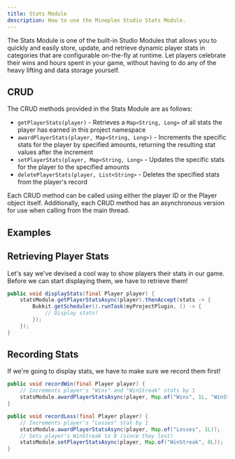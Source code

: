 ```yaml
---
title: Stats Module
description: How to use the Mineplex Studio Stats Module.
---
```


<JavadocLink classpath="com.mineplex.studio.sdk.modules.stats.StatsModule"/>

The Stats Module is one of the built-in Studio Modules that allows you to quickly and easily store, update, and retrieve dynamic player stats in categories that are configurable on-the-fly at runtime. Let players celebrate their wins and hours spent in your game, without having to do any of the heavy lifting and data storage yourself.

## CRUD
 The CRUD methods provided in the Stats Module are as follows:
 - `getPlayerStats(player)` - Retrieves a `Map<String, Long>` of all stats the player has earned in this project namespace
 - `awardPlayerStats(player, Map<String, Long>)` - Increments the specific stats for the player by specified amounts, returning the resulting stat values after the increment
 - `setPlayerStats(player, Map<String, Long>` - Updates the specific stats for the player to the specified amounts
 - `deletePlayerStats(player, List<String>` - Deletes the specified stats from the player's record

 Each CRUD method can be called using either the player ID or the Player object itself. Additionally, each CRUD method has an asynchronous version for use when calling from the main thread.

## Examples

## Retrieving Player Stats
 Let's say we've devised a cool way to show players their stats in our game. Before we can start displaying them, we have to retrieve them!
 ```java
 public void displayStats(final Player player) {
     statsModule.getPlayerStatsAsync(player).thenAccept(stats -> {
         Bukkit.getScheduler().runTask(myProjectPlugin, () -> {
             // Display stats!
         });
     });
 }
 ```

## Recording Stats
 If we're going to display stats, we have to make sure we record them first!
 ```java
 public void recordWin(final Player player) {
     // Increments player's "Wins" and "WinStreak" stats by 1
     statsModule.awardPlayerStatsAsync(player, Map.of("Wins", 1L, "WinStreak", 1L));
 }

 public void recordLoss(final Player player) {
     // Increments player's "Losses" stat by 1
     statsModule.awardPlayerStatsAsync(player, Map.of("Losses", 1L));
     // Sets player's WinStreak to 0 (since they lost)
     statsModule.setPlayerStatsAsync(player, Map.of("WinStreak", 0L));
 }
 ```